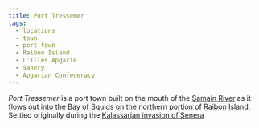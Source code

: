 ```yaml
---
title: Port Tressemer
tags:
  - locations
  - town
  - port town
  - Raibon Island
  - L'Illes Apgarie
  - Sanery
  - Apgarian Confederacy
---
```


*Port Tressemer* is a port town built on the mouth of the
[Samain River](/locations/samain-river) as it flows out into the
[Bay of Squids](/locations/bay-of-squids) on the northern portion of
[Raibon Island](/locations/raibon-island). Settled originally during the
[Kalassarian invasion of Senera](/locations/senera#kalassarian-invasion)
